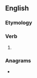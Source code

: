 ==English==

===Etymology===
{{suffix|en|list|eth}}

===Verb===
{{head|en|verb form}}

# {{en-archaic third-person singular of|list}}

===Anagrams===
* {{anagrams|en|a=ehilstt|Hittles|Lettish|Thistle|lithest|shittle|thistle}}